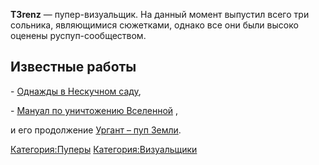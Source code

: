 {{Инфобокс для пуперов
|title2=T3renz
|другие_ники=
|image3=[[Файл:T3renz.jpg|left]]
|caption3=Пример
|сферы_творчества=RYTP
|год_начала=2015
|image4=
|caption4=
|имя_фамилия=Александр Колодинский
|дата_рождения=2000 г.
|место_проживания=Николаевск-на-Амуре
|ссылки=
*[https://www.youtube.com/user/Awes0meTerence канал]
*[https://www.youtube.com/channel/UC5F1IjoAFbtJOIRoxAcbxZQ альт]
}}

'''T3renz''' — пупер-визуальщик. На данный момент выпустил всего три сольника, являющимися cюжетками, однако все они были высоко оценены руспуп-сообществом.

== Известные работы ==
- [https://www.youtube.com/watch?v=QOSw3VS9EdQ Однажды в Нескучном саду], 

- [https://www.youtube.com/watch?v=jlNbq93LxQA Мануал по уничтожению Вселенной] ,

и его продолжение [https://www.youtube.com/watch?v=syb0LXTMVoQ Ургант – пуп Земли]. 

[[Категория:Пуперы]]
[[Категория:Визуальщики]]